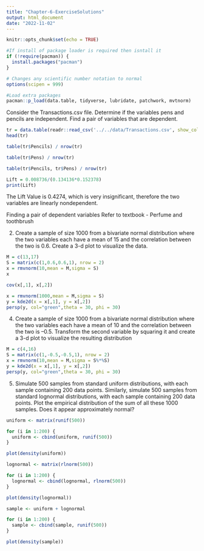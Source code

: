 ```yaml
---
title: "Chapter-6-ExerciseSolutions"
output: html_document
date: "2022-11-02"
---
```


```r
knitr::opts_chunk$set(echo = TRUE)

#If install of package loader is required then isntall it
if (!require(pacman)) {
  install.packages("pacman")
}

# Changes any scientific number notation to normal
options(scipen = 999) 

#Load extra packages
pacman::p_load(data.table, tidyverse, lubridate, patchwork, mvtnorm)
```


Consider the Transactions.csv file. Determine if the variables pens and pencils are independent. Find a pair of variables that are dependent. 
```r

tr = data.table(readr::read_csv('../../data/Transactions.csv', show_col_types = FALSE))
head(tr)
```

```r

table(tr$Pencils) / nrow(tr)

```


```r

table(tr$Pens) / nrow(tr)

```

```r

table(tr$Pencils, tr$Pens) / nrow(tr)

```


```r

Lift = 0.008736/(0.134136*0.152378)
print(Lift)


```

The Lift Value is 0.4274, which is very insignificant, therefore the two variables are linearly nondependent.

Finding a pair of dependent variables Refer to textbook - Perfume and toothbrush

2. Create a sample of size 1000 from a bivariate normal distribution where the two variables each have a mean of 15 and the correlation between the two is 0.6. Create a 3-d plot to visualize the data.

```r
M = c(13,17)
S = matrix(c(1,0.6,0.6,1), nrow = 2)
x = rmvnorm(10,mean = M,sigma = S)
x
```

```r
cov(x[,1], x[,2])

```

```r

x = rmvnorm(1000,mean = M,sigma = S)
y = kde2d(x = x[,1], y = x[,2])
persp(y, col="green",theta = 30, phi = 30)


```

4. Create a sample of size 1000 from a bivariate normal distribution where the two variables each have a mean of 10 and the correlation between the two is –0.5. Transform the second variable by squaring it and create a 3-d plot to visualize the resulting distribution

```r
M = c(4,16)
S = matrix(c(1,-0.5,-0.5,1), nrow = 2)
x = rmvnorm(10,mean = M,sigma = S%*%S)
y = kde2d(x = x[,1], y = x[,2])
persp(y, col="green",theta = 30, phi = 30)


```

5. Simulate 500 samples from standard uniform distributions, with each sample containing 200 data points. Similarly, simulate 500 samples from standard lognormal distributions, with each sample containing 200 data points. Plot the empirical distribution of the sum of all these 1000 samples. Does it appear approximately normal?


```r

uniform <- matrix(runif(500))

for (i in 1:200) {
  uniform <- cbind(uniform, runif(500))
}

plot(density(uniform))
```

```r

lognormal <- matrix(rlnorm(500))

for (i in 1:200) {
  lognormal <- cbind(lognormal, rlnorm(500))
}

plot(density(lognormal))
```

```r

sample <- uniform + lognormal

for (i in 1:200) {
  sample <- cbind(sample, runif(500))
}

plot(density(sample))

```

